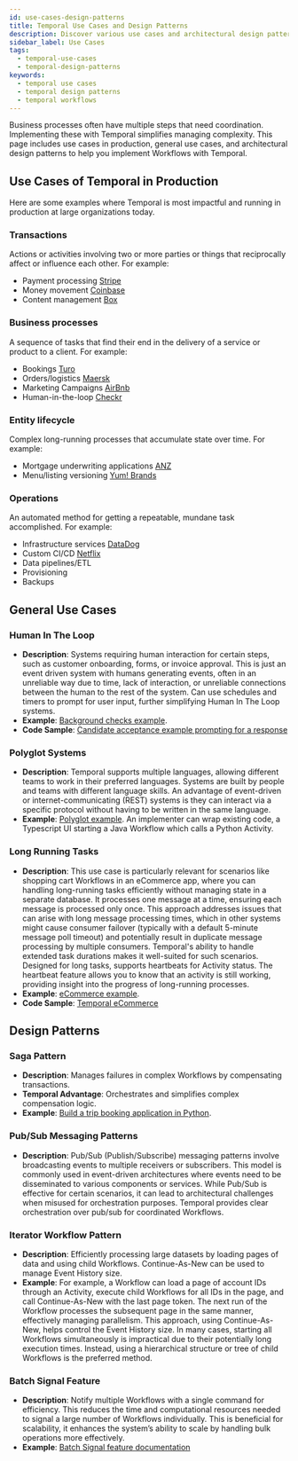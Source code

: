```yaml
---
id: use-cases-design-patterns
title: Temporal Use Cases and Design Patterns 
description: Discover various use cases and architectural design patterns for implementing Workflows with Temporal.
sidebar_label: Use Cases
tags:
  - temporal-use-cases
  - temporal-design-patterns
keywords:
  - temporal use cases
  - temporal design patterns
  - temporal workflows
---
```


Business processes often have multiple steps that need coordination.
Implementing these with Temporal simplifies managing complexity.
This page includes use cases in production, general use cases, and architectural design patterns to help you implement Workflows with Temporal.

## Use Cases of Temporal in Production

Here are some examples where Temporal is most impactful and running in production at large organizations today.

### Transactions

Actions or activities involving two or more parties or things that reciprocally affect or influence each other. For example:

- Payment processing [Stripe](https://www.youtube.com/watch?v=Crkcr1S-NSc)
- Money movement [Coinbase](https://temporal.io/in-use/coinbase)
- Content management [Box](https://temporal.io/use-cases/temporal-a-central-brain-for-box)

### Business processes

A sequence of tasks that find their end in the delivery of a service or product to a client. For example:

- Bookings [Turo](https://temporal.io/replay/videos/temporal-adoption-and-integration-at-turo)
- Orders/logistics [Maersk](https://temporal.io/replay/videos/building-a-time-machine-for-the-logistics-industry)
- Marketing Campaigns [AirBnb](https://medium.com/airbnb-engineering/journey-platform-a-low-code-tool-for-creating-interactive-user-workflows-9954f51fa3f8)
- Human-in-the-loop [Checkr](https://temporal.io/in-use/checkr)

### Entity lifecycle

Complex long-running processes that accumulate state over time. For example:

- Mortgage underwriting applications [ANZ](https://temporal.io/in-use/anz-story)
- Menu/listing versioning [Yum! Brands](https://temporal.io/replay-2023/videos/synchronizing-concurrent-workflows)

### Operations

An automated method for getting a repeatable, mundane task accomplished. For example:

- Infrastructure services [DataDog](https://www.youtube.com/watch?v=Hz7ZZzafBoE)
- Custom CI/CD [Netflix](https://temporal.io/replay-2023/videos/actor-workflows-reliably-orchestrating-thousands-of-flink-clusters-at)
- Data pipelines/ETL
- Provisioning
- Backups

## General Use Cases

### Human In The Loop

- **Description**: Systems requiring human interaction for certain steps, such as customer onboarding, forms, or invoice approval.
  This is just an event driven system with humans generating events, often in an unreliable way due to time, lack of interaction, or unreliable connections between the human to the rest of the system.
  Can use schedules and timers to prompt for user input, further simplifying Human In The Loop systems.
- **Example**: [Background checks example](https://github.com/temporalio/background-checks).
- **Code Sample**: [Candidate acceptance example prompting for a response](https://learn.temporal.io/examples/go/background-checks/candidate-acceptance)

### Polyglot Systems

- **Description**: Temporal supports multiple languages, allowing different teams to work in their preferred languages. Systems are built by people and teams with different language skills.
  An advantage of event-driven or internet-communicating (REST) systems is they can interact via a specific protocol without having to be written in the same language.
- **Example**: [Polyglot example](https://github.com/temporalio/temporal-polyglot). An implementer can wrap existing code, a Typescript UI starting a Java Workflow which calls a Python Activity.

### Long Running Tasks

- **Description**:
  This use case is particularly relevant for scenarios like shopping cart Workflows in an eCommerce app, where you can handling long-running tasks efficiently without managing state in a separate database.
  It processes one message at a time, ensuring each message is processed only once.
  This approach addresses issues that can arise with long message processing times, which in other systems might cause consumer failover (typically with a default 5-minute message poll timeout) and potentially result in duplicate message processing by multiple consumers.
  Temporal's ability to handle extended task durations makes it well-suited for such scenarios. Designed for long tasks, supports heartbeats for Activity status.
  The heartbeat feature allows you to know that an activity is still working, providing insight into the progress of long-running processes.
- **Example**: [eCommerce example](https://docs.temporal.io/blog/build-an-ecommerce-app-with-temporal-part-1).
- **Code Sample**: [Temporal eCommerce](https://github.com/temporalio/temporal-ecommerce)

## Design Patterns

### Saga Pattern

- **Description**: Manages failures in complex Workflows by compensating transactions.
- **Temporal Advantage**: Orchestrates and simplifies complex compensation logic.
- **Example**: [Build a trip booking application in Python](https://learn.temporal.io/tutorials/php/booking_saga/&ved=2ahUKEwjl8JOL-MSHAxVyLUQIHT58L2cQFnoECBEQAQ&usg=AOvVaw3GQxYwjwGpQ3xPiMeJgtn9).

### Pub/Sub Messaging Patterns

- **Description**: Pub/Sub (Publish/Subscribe) messaging patterns involve broadcasting events to multiple receivers or subscribers.
  This model is commonly used in event-driven architectures where events need to be disseminated to various components or services.
  While Pub/Sub is effective for certain scenarios, it can lead to architectural challenges when misused for orchestration purposes.
  Temporal provides clear orchestration over pub/sub for coordinated Workflows.

### Iterator Workflow Pattern

- **Description**: Efficiently processing large datasets by loading pages of data and using child Workflows.
  Continue-As-New can be used to manage Event History size.
- **Example**:
  For example, a Workflow can load a page of account IDs through an Activity, execute child Workflows for all IDs in the page, and call Continue-As-New with the last page token.
  The next run of the Workflow processes the subsequent page in the same manner, effectively managing parallelism.
  This approach, using Continue-As-New, helps control the Event History size.
  In many cases, starting all Workflows simultaneously is impractical due to their potentially long execution times.
  Instead, using a hierarchical structure or tree of child Workflows is the preferred method.

### Batch Signal Feature

- **Description**: Notify multiple Workflows with a single command for efficiency.
  This reduces the time and computational resources needed to signal a large number of Workflows individually.
  This is beneficial for scalability, it enhances the system’s ability to scale by handling bulk operations more effectively.
- **Example**: [Batch Signal feature documentation](https://docs.temporal.io/docs/system-tools/tctl#signal-cancel-terminate-workflows-as-a-batch-job)
